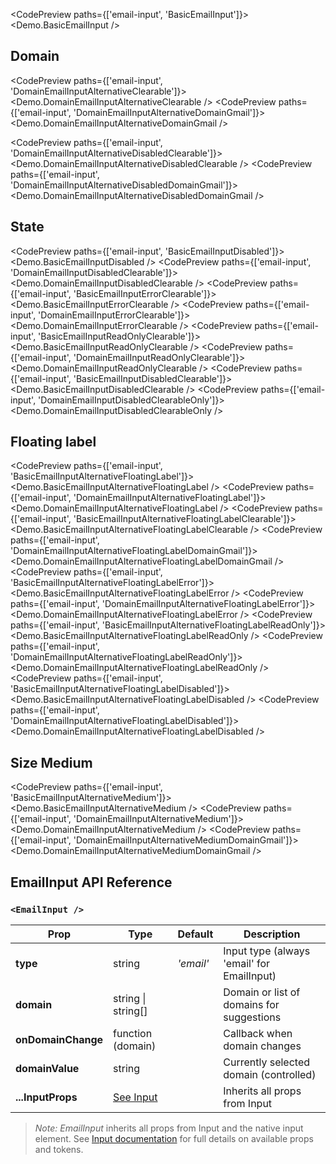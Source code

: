
<CodePreview paths={['email-input', 'BasicEmailInput']}>
  <Demo.BasicEmailInput />
</CodePreview>

## Domain

<CodePreview paths={['email-input', 'DomainEmailInputAlternativeClearable']}>
  <Demo.DomainEmailInputAlternativeClearable />
</CodePreview>
<CodePreview paths={['email-input', 'DomainEmailInputAlternativeDomainGmail']}>
  <Demo.DomainEmailInputAlternativeDomainGmail />
</CodePreview>

<CodePreview paths={['email-input', 'DomainEmailInputAlternativeDisabledClearable']}>
  <Demo.DomainEmailInputAlternativeDisabledClearable />
</CodePreview>
<CodePreview paths={['email-input', 'DomainEmailInputAlternativeDisabledDomainGmail']}>
  <Demo.DomainEmailInputAlternativeDisabledDomainGmail />
</CodePreview>

## State

<CodePreview paths={['email-input', 'BasicEmailInputDisabled']}>
  <Demo.BasicEmailInputDisabled />
</CodePreview>
<CodePreview paths={['email-input', 'DomainEmailInputDisabledClearable']}>
  <Demo.DomainEmailInputDisabledClearable />
</CodePreview>
<CodePreview paths={['email-input', 'BasicEmailInputErrorClearable']}>
  <Demo.BasicEmailInputErrorClearable />
</CodePreview>
<CodePreview paths={['email-input', 'DomainEmailInputErrorClearable']}>
  <Demo.DomainEmailInputErrorClearable />
</CodePreview>
<CodePreview paths={['email-input', 'BasicEmailInputReadOnlyClearable']}>
  <Demo.BasicEmailInputReadOnlyClearable />
</CodePreview>
<CodePreview paths={['email-input', 'DomainEmailInputReadOnlyClearable']}>
  <Demo.DomainEmailInputReadOnlyClearable />
</CodePreview>
<CodePreview paths={['email-input', 'BasicEmailInputDisabledClearable']}>
  <Demo.BasicEmailInputDisabledClearable />
</CodePreview>
<CodePreview paths={['email-input', 'DomainEmailInputDisabledClearableOnly']}>
  <Demo.DomainEmailInputDisabledClearableOnly />
</CodePreview>

## Floating label

<CodePreview paths={['email-input', 'BasicEmailInputAlternativeFloatingLabel']}>
  <Demo.BasicEmailInputAlternativeFloatingLabel />
</CodePreview>
<CodePreview paths={['email-input', 'DomainEmailInputAlternativeFloatingLabel']}>
  <Demo.DomainEmailInputAlternativeFloatingLabel />
</CodePreview>
<CodePreview paths={['email-input', 'BasicEmailInputAlternativeFloatingLabelClearable']}>
  <Demo.BasicEmailInputAlternativeFloatingLabelClearable />
</CodePreview>
<CodePreview paths={['email-input', 'DomainEmailInputAlternativeFloatingLabelDomainGmail']}>
  <Demo.DomainEmailInputAlternativeFloatingLabelDomainGmail />
</CodePreview>
<CodePreview paths={['email-input', 'BasicEmailInputAlternativeFloatingLabelError']}>
  <Demo.BasicEmailInputAlternativeFloatingLabelError />
</CodePreview>
<CodePreview paths={['email-input', 'DomainEmailInputAlternativeFloatingLabelError']}>
  <Demo.DomainEmailInputAlternativeFloatingLabelError />
</CodePreview>
<CodePreview paths={['email-input', 'BasicEmailInputAlternativeFloatingLabelReadOnly']}>
  <Demo.BasicEmailInputAlternativeFloatingLabelReadOnly />
</CodePreview>
<CodePreview paths={['email-input', 'DomainEmailInputAlternativeFloatingLabelReadOnly']}>
  <Demo.DomainEmailInputAlternativeFloatingLabelReadOnly />
</CodePreview>
<CodePreview paths={['email-input', 'BasicEmailInputAlternativeFloatingLabelDisabled']}>
  <Demo.BasicEmailInputAlternativeFloatingLabelDisabled />
</CodePreview>
<CodePreview paths={['email-input', 'DomainEmailInputAlternativeFloatingLabelDisabled']}>
  <Demo.DomainEmailInputAlternativeFloatingLabelDisabled />
</CodePreview>

## Size Medium

<CodePreview paths={['email-input', 'BasicEmailInputAlternativeMedium']}>
  <Demo.BasicEmailInputAlternativeMedium />
</CodePreview>
<CodePreview paths={['email-input', 'DomainEmailInputAlternativeMedium']}>
  <Demo.DomainEmailInputAlternativeMedium />
</CodePreview>
<CodePreview paths={['email-input', 'DomainEmailInputAlternativeMediumDomainGmail']}>
  <Demo.DomainEmailInputAlternativeMediumDomainGmail />
</CodePreview>

## EmailInput API Reference

### `<EmailInput />`

| **Prop**           | **Type**                  | **Default** | **Description**                            |
| ------------------ | ------------------------- | ----------- | ------------------------------------------ |
| **type**           | string                    | _'email'_   | Input type (always 'email' for EmailInput) |
| **domain**         | string \| string[]        |             | Domain or list of domains for suggestions  |
| **onDomainChange** | function (domain)         |             | Callback when domain changes               |
| **domainValue**    | string                    |             | Currently selected domain (controlled)     |
| **...InputProps**  | [See Input](../BaseInput) |             | Inherits all props from Input              |

> _Note:_ _EmailInput_ inherits all props from Input and the native input element. See [Input documentation](../BaseInput) for full details on available props and tokens.
